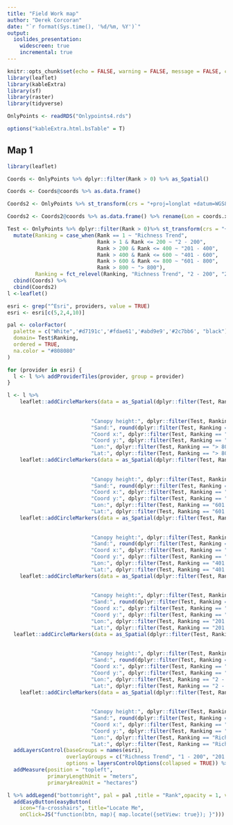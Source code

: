 ```yaml
---
title: "Field Work map"
author: "Derek Corcoran"
date: "`r format(Sys.time(), '%d/%m, %Y')`"
output:
  ioslides_presentation:
    widescreen: true
    incremental: true
---
```


```r
knitr::opts_chunk$set(echo = FALSE, warning = FALSE, message = FALSE, cache = FALSE, tidy = TRUE, tidy.opts= list(blank = FALSE, width.cutoff = 60))
library(leaflet)
library(kableExtra)
library(sf)
library(raster)
library(tidyverse)

OnlyPoints <- readRDS("Onlypoints4.rds")

options("kableExtra.html.bsTable" = T)
```

## Map 1

```r
library(leaflet)

Coords <- OnlyPoints %>% dplyr::filter(Rank > 0) %>% as_Spatial()

Coords <- Coords@coords %>% as.data.frame()

Coords2 <- OnlyPoints %>% st_transform(crs = "+proj=longlat +datum=WGS84") %>% dplyr::filter(Rank > 0) %>% as_Spatial()

Coords2 <- Coords2@coords %>% as.data.frame() %>% rename(Lon = coords.x1, Lat = coords.x2)

Test <- OnlyPoints %>% dplyr::filter(Rank > 0)%>% st_transform(crs = "+proj=longlat +datum=WGS84") %>% 
  mutate(Ranking = case_when(Rank == 1 ~ "Richness Trend",
                             Rank > 1 & Rank <= 200 ~ "2 - 200",
                             Rank > 200 & Rank <= 400 ~ "201 - 400",
                             Rank > 400 & Rank <= 600 ~ "401 - 600",
                             Rank > 600 & Rank <= 800 ~ "601 - 800",
                             Rank > 800 ~ "> 800"),
         Ranking = fct_relevel(Ranking, "Richness Trend", "2 - 200", "201 - 400","401 - 600", "601 - 800")) %>% 
  cbind(Coords) %>% 
  cbind(Coords2)
l <-leaflet()

esri <- grep("^Esri", providers, value = TRUE)
esri <- esri[c(5,2,4,10)]

pal <- colorFactor(
  palette = c("White",'#d7191c','#fdae61','#abd9e9','#2c7bb6', "black"),
  domain= Test$Ranking,
  ordered = TRUE,
  na.color = "#808080"
)

for (provider in esri) {
  l <- l %>% addProviderTiles(provider, group = provider)    
}

l <- l %>% 
    leaflet::addCircleMarkers(data = as_Spatial(dplyr::filter(Test, Ranking == "> 800")) , clusterOptions = leaflet::markerClusterOptions(), radius = 6, group = "> 800", color = ~pal(Ranking), popup = paste("<b>Ranking:", dplyr::filter(Test, Ranking == "> 800")$Rank,"</b>", "<br>", 
                                                                                    "Habitat:", dplyr::filter(Test, Ranking == "> 800")$habtype, "<br>",
                                                                                    "Dataset:", Test$Dataset, "<br>",
                           "Canopy height:", dplyr::filter(Test, Ranking == "> 800")$Canopy_Height, "<br>",
                           "Sand:", round(dplyr::filter(Test, Ranking == "> 800")$afsandno + dplyr::filter(Test, Ranking == "> 800")$agsandno), "<br>",
                           "Coord x:", dplyr::filter(Test, Ranking == "> 800")$coords.x1, "<br>",
                           "Coord y:", dplyr::filter(Test, Ranking == "> 800")$coords.x2, "<br>",
                           "Lon:", dplyr::filter(Test, Ranking == "> 800")$Lon, "<br>",
                           "Lat:", dplyr::filter(Test, Ranking == "> 800")$Lat)) %>% 
    leaflet::addCircleMarkers(data = as_Spatial(dplyr::filter(Test, Ranking == "601 - 800")) , clusterOptions = leaflet::markerClusterOptions(), radius = 6, group = "601 - 800", color = ~pal(Ranking), popup = paste("<b>Ranking:", dplyr::filter(Test, Ranking == "601 - 800")$Rank,"</b>", "<br>", 
                                                                                    "Habitat:", dplyr::filter(Test, Ranking == "601 - 800")$habtype, "<br>",
                                                                                    "Dataset:", Test$Dataset, "<br>",
                           "Canopy height:", dplyr::filter(Test, Ranking == "601 - 800")$Canopy_Height, "<br>",
                           "Sand:", round(dplyr::filter(Test, Ranking == "601 - 800")$afsandno + dplyr::filter(Test, Ranking == "601 - 800")$agsandno), "<br>",
                           "Coord x:", dplyr::filter(Test, Ranking == "601 - 800")$coords.x1, "<br>",
                           "Coord y:", dplyr::filter(Test, Ranking == "601 - 800")$coords.x2, "<br>",
                           "Lon:", dplyr::filter(Test, Ranking == "601 - 800")$Lon, "<br>",
                           "Lat:", dplyr::filter(Test, Ranking == "601 - 800")$Lat)) %>% 
    leaflet::addCircleMarkers(data = as_Spatial(dplyr::filter(Test, Ranking == "401 - 600")), clusterOptions = leaflet::markerClusterOptions(), radius = 6, group = "401 - 600", color = ~pal(Ranking), popup = paste("<b>Ranking:", dplyr::filter(Test, Ranking == "401 - 600")$Rank,"</b>", "<br>", 
                                                                                    "Habitat:", dplyr::filter(Test, Ranking == "401 - 600")$habtype, "<br>",
                                                                                    "Dataset:", Test$Dataset, "<br>",
                           "Canopy height:", dplyr::filter(Test, Ranking == "401 - 600")$Canopy_Height, "<br>",
                           "Sand:", round(dplyr::filter(Test, Ranking == "401 - 600")$afsandno + dplyr::filter(Test, Ranking == "401 - 600")$agsandno), "<br>",
                           "Coord x:", dplyr::filter(Test, Ranking == "401 - 600")$coords.x1, "<br>",
                           "Coord y:", dplyr::filter(Test, Ranking == "401 - 600")$coords.x2, "<br>",
                           "Lon:", dplyr::filter(Test, Ranking == "401 - 600")$Lon, "<br>",
                           "Lat:", dplyr::filter(Test, Ranking == "401 - 600")$Lat)) %>%
    leaflet::addCircleMarkers(data = as_Spatial(dplyr::filter(Test, Ranking == "201 - 400")), clusterOptions = leaflet::markerClusterOptions(), radius = 6, group = "201 - 400", color = ~pal(Ranking), popup = paste("<b>Ranking:", dplyr::filter(Test, Ranking == "201 - 400")$Rank,"</b>", "<br>", 
                                                                                    "Habitat:", dplyr::filter(Test, Ranking == "201 - 400")$habtype, "<br>",
                                                                                    "Dataset:", dplyr::filter(Test, Ranking == "201 - 400")$Dataset, "<br>",
                           "Canopy height:", dplyr::filter(Test, Ranking == "201 - 400")$Canopy_Height, "<br>",
                           "Sand:", round(dplyr::filter(Test, Ranking == "201 - 400")$afsandno + dplyr::filter(Test, Ranking == "201 - 400")$agsandno), "<br>",
                           "Coord x:", dplyr::filter(Test, Ranking == "201 - 400")$coords.x1, "<br>",
                           "Coord y:", dplyr::filter(Test, Ranking == "201 - 400")$coords.x2, "<br>",
                           "Lon:", dplyr::filter(Test, Ranking == "201 - 400")$Lon, "<br>",
                           "Lat:", dplyr::filter(Test, Ranking == "201 - 400")$Lat)) %>% 
  leaflet::addCircleMarkers(data = as_Spatial(dplyr::filter(Test, Ranking == "2 - 200")), clusterOptions = leaflet::markerClusterOptions(), radius = 6, group = "1 - 200", color = ~pal(Ranking), popup = paste("<b>Ranking:", dplyr::filter(Test, Ranking == "2 - 200")$Rank,"</b>", "<br>", 
                                                                                    "Habitat:", dplyr::filter(Test, Ranking == "2 - 200")$habtype, "<br>",
                                                                                    "Dataset:", dplyr::filter(Test, Ranking == "2 - 200")$Dataset, "<br>",
                           "Canopy height:", dplyr::filter(Test, Ranking == "2 - 200")$Canopy_Height, "<br>",
                           "Sand:", round(dplyr::filter(Test, Ranking == "2 - 200")$afsandno + dplyr::filter(Test, Ranking == "2 - 200")$agsandno), "<br>",
                           "Coord x:", dplyr::filter(Test, Ranking == "2 - 200")$coords.x1, "<br>",
                           "Coord y:", dplyr::filter(Test, Ranking == "2 - 200")$coords.x2, "<br>",
                           "Lon:", dplyr::filter(Test, Ranking == "2 - 200")$Lon, "<br>",
                           "Lat:", dplyr::filter(Test, Ranking == "2 - 200")$Lat))%>% 
    leaflet::addCircleMarkers(data = as_Spatial(dplyr::filter(Test, Ranking == "Richness Trend")), clusterOptions = leaflet::markerClusterOptions(), radius = 6 , group = "Richness Trend", color = ~pal(Ranking), popup = paste("<b>Ranking:", dplyr::filter(Test, Ranking == "Richness Trend")$Rank,"</b>", "<br>", 
                                                                                    "Habitat:", dplyr::filter(Test, Ranking == "Richness Trend")$habtype, "<br>",
                                                                                    "Dataset:", dplyr::filter(Test, Ranking == "Richness Trend")$Dataset, "<br>",
                           "Canopy height:", dplyr::filter(Test, Ranking == "Richness Trend")$Canopy_Height, "<br>",
                           "Sand:", round(dplyr::filter(Test, Ranking == "Richness Trend")$afsandno + dplyr::filter(Test, Ranking == "Richness Trend")$agsandno), "<br>",
                           "Coord x:", dplyr::filter(Test, Ranking == "Richness Trend")$coords.x1, "<br>",
                           "Coord y:", dplyr::filter(Test, Ranking == "Richness Trend")$coords.x2, "<br>",
                           "Lon:", dplyr::filter(Test, Ranking == "Richness Trend")$Lon, "<br>",
                           "Lat:", dplyr::filter(Test, Ranking == "Richness Trend")$Lat)) %>%
  addLayersControl(baseGroups = names(esri),
                   overlayGroups = c("Richness Trend", "1 - 200", "201 - 400", "401 - 600", "601 - 800", "> 800"),
                   options = layersControlOptions(collapsed = TRUE)) %>%
  addMeasure(position = "topleft",
             primaryLengthUnit = "meters",
             primaryAreaUnit = "hectares")

l %>% addLegend("bottomright", pal = pal ,title = "Rank",opacity = 1, values = Test$Ranking) %>%
  addEasyButton(easyButton(
    icon="fa-crosshairs", title="Locate Me",
    onClick=JS("function(btn, map){ map.locate({setView: true}); }")))
```